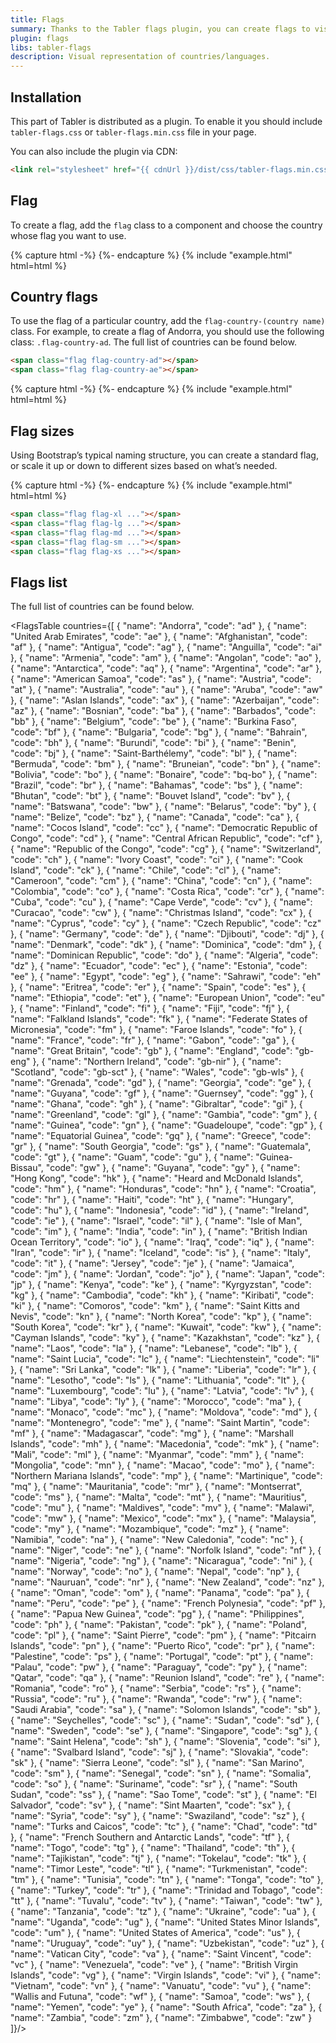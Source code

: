 ```yaml
---
title: Flags
summary: Thanks to the Tabler flags plugin, you can create flags to visually represent countries or languages. Flags are often used in forms, as an element of a delivery address, phone number dialling code and many more.
plugin: flags
libs: tabler-flags
description: Visual representation of countries/languages.
---
```


## Installation

This part of Tabler is distributed as a plugin. To enable it you should include `tabler-flags.css` or `tabler-flags.min.css` file in your page.

You can also include the plugin via CDN:

```html
<link rel="stylesheet" href="{{ cdnUrl }}/dist/css/tabler-flags.min.css" />
```

## Flag

To create a flag, add the `flag` class to a component and choose the country whose flag you want to use.

{% capture html -%}
<span class="flag flag-country-us"></span>
{%- endcapture %}
{% include "example.html" html=html %}


## Country flags

To use the flag of a particular country, add the `flag-country-(country name)` class. For example, to create a flag of Andorra, you should use the following class: `.flag-country-ad`. The full list of countries can be found below.

```html
<span class="flag flag-country-ad"></span>
<span class="flag flag-country-ae"></span>
```

{% capture html -%}
<span class="flag flag-country-tg"></span>
<span class="flag flag-country-br"></span>
<span class="flag flag-country-pt"></span>
{%- endcapture %}
{% include "example.html" html=html %}

## Flag sizes

Using Bootstrap’s typical naming structure, you can create a standard flag, or scale it up or down to different sizes based on what’s needed.

{% capture html -%}
<span class="flag flag-xl flag-country-us"></span>
<span class="flag flag-lg flag-country-us"></span>
<span class="flag flag-md flag-country-us"></span>
<span class="flag flag-sm flag-country-us"></span>
<span class="flag flag-xs flag-country-us"></span>
{%- endcapture %}
{% include "example.html" html=html %}

```html
<span class="flag flag-xl ..."></span>
<span class="flag flag-lg ..."></span>
<span class="flag flag-md ..."></span>
<span class="flag flag-sm ..."></span>
<span class="flag flag-xs ..."></span>
```

## Flags list

The full list of countries can be found below.

<FlagsTable countries={[
  { "name": "Andorra", "code": "ad" },
  { "name": "United Arab Emirates", "code": "ae" },
  { "name": "Afghanistan", "code": "af" },
  { "name": "Antigua", "code": "ag" },
  { "name": "Anguilla", "code": "ai" },
  { "name": "Armenia", "code": "am" },
  { "name": "Angolan", "code": "ao" },
  { "name": "Antarctica", "code": "aq" },
  { "name": "Argentina", "code": "ar" },
  { "name": "American Samoa", "code": "as" },
  { "name": "Austria", "code": "at" },
  { "name": "Australia", "code": "au" },
  { "name": "Aruba", "code": "aw" },
  { "name": "Aslan Islands", "code": "ax" },
  { "name": "Azerbaijan", "code": "az" },
  { "name": "Bosnian", "code": "ba" },
  { "name": "Barbados", "code": "bb" },
  { "name": "Belgium", "code": "be" },
  { "name": "Burkina Faso", "code": "bf" },
  { "name": "Bulgaria", "code": "bg" },
  { "name": "Bahrain", "code": "bh" },
  { "name": "Burundi", "code": "bi" },
  { "name": "Benin", "code": "bj" },
  { "name": "Saint-Barthélemy", "code": "bl" },
  { "name": "Bermuda", "code": "bm" },
  { "name": "Bruneian", "code": "bn" },
  { "name": "Bolivia", "code": "bo" },
  { "name": "Bonaire", "code": "bq-bo" },
  { "name": "Brazil", "code": "br" },
  { "name": "Bahamas", "code": "bs" },
  { "name": "Bhutan", "code": "bt" },
  { "name": "Bouvet Island", "code": "bv" },
  { "name": "Batswana", "code": "bw" },
  { "name": "Belarus", "code": "by" },
  { "name": "Belize", "code": "bz" },
  { "name": "Canada", "code": "ca" },
  { "name": "Cocos Island", "code": "cc" },
  { "name": "Democratic Republic of Congo", "code": "cd" },
  { "name": "Central African Republic", "code": "cf" },
  { "name": "Republic of the Congo", "code": "cg" },
  { "name": "Switzerland", "code": "ch" },
  { "name": "Ivory Coast", "code": "ci" },
  { "name": "Cook Island", "code": "ck" },
  { "name": "Chile", "code": "cl" },
  { "name": "Cameroon", "code": "cm" },
  { "name": "China", "code": "cn" },
  { "name": "Colombia", "code": "co" },
  { "name": "Costa Rica", "code": "cr" },
  { "name": "Cuba", "code": "cu" },
  { "name": "Cape Verde", "code": "cv" },
  { "name": "Curacao", "code": "cw" },
  { "name": "Christmas Island", "code": "cx" },
  { "name": "Cyprus", "code": "cy" },
  { "name": "Czech Republic", "code": "cz" },
  { "name": "Germany", "code": "de" },
  { "name": "Djibouti", "code": "dj" },
  { "name": "Denmark", "code": "dk" },
  { "name": "Dominica", "code": "dm" },
  { "name": "Dominican Republic", "code": "do" },
  { "name": "Algeria", "code": "dz" },
  { "name": "Ecuador", "code": "ec" },
  { "name": "Estonia", "code": "ee" },
  { "name": "Egypt", "code": "eg" },
  { "name": "Sahrawi", "code": "eh" },
  { "name": "Eritrea", "code": "er" },
  { "name": "Spain", "code": "es" },
  { "name": "Ethiopia", "code": "et" },
  { "name": "European Union", "code": "eu" },
  { "name": "Finland", "code": "fi" },
  { "name": "Fiji", "code": "fj" },
  { "name": "Falkland Islands", "code": "fk" },
  { "name": "Federate States of Micronesia", "code": "fm" },
  { "name": "Faroe Islands", "code": "fo" },
  { "name": "France", "code": "fr" },
  { "name": "Gabon", "code": "ga" },
  { "name": "Great Britain", "code": "gb" },
  { "name": "England", "code": "gb-eng" },
  { "name": "Northern Ireland", "code": "gb-nir" },
  { "name": "Scotland", "code": "gb-sct" },
  { "name": "Wales", "code": "gb-wls" },
  { "name": "Grenada", "code": "gd" },
  { "name": "Georgia", "code": "ge" },
  { "name": "Guyana", "code": "gf" },
  { "name": "Guernsey", "code": "gg" },
  { "name": "Ghana", "code": "gh" },
  { "name": "Gibraltar", "code": "gi" },
  { "name": "Greenland", "code": "gl" },
  { "name": "Gambia", "code": "gm" },
  { "name": "Guinea", "code": "gn" },
  { "name": "Guadeloupe", "code": "gp" },
  { "name": "Equatorial Guinea", "code": "gq" },
  { "name": "Greece", "code": "gr" },
  { "name": "South Georgia", "code": "gs" },
  { "name": "Guatemala", "code": "gt" },
  { "name": "Guam", "code": "gu" },
  { "name": "Guinea-Bissau", "code": "gw" },
  { "name": "Guyana", "code": "gy" },
  { "name": "Hong Kong", "code": "hk" },
  { "name": "Heard and McDonald Islands", "code": "hm" },
  { "name": "Honduras", "code": "hn" },
  { "name": "Croatia", "code": "hr" },
  { "name": "Haiti", "code": "ht" },
  { "name": "Hungary", "code": "hu" },
  { "name": "Indonesia", "code": "id" },
  { "name": "Ireland", "code": "ie" },
  { "name": "Israel", "code": "il" },
  { "name": "Isle of Man", "code": "im" },
  { "name": "India", "code": "in" },
  { "name": "British Indian Ocean Territory", "code": "io" },
  { "name": "Iraq", "code": "iq" },
  { "name": "Iran", "code": "ir" },
  { "name": "Iceland", "code": "is" },
  { "name": "Italy", "code": "it" },
  { "name": "Jersey", "code": "je" },
  { "name": "Jamaica", "code": "jm" },
  { "name": "Jordan", "code": "jo" },
  { "name": "Japan", "code": "jp" },
  { "name": "Kenya", "code": "ke" },
  { "name": "Kyrgyzstan", "code": "kg" },
  { "name": "Cambodia", "code": "kh" },
  { "name": "Kiribati", "code": "ki" },
  { "name": "Comoros", "code": "km" },
  { "name": "Saint Kitts and Nevis", "code": "kn" },
  { "name": "North Korea", "code": "kp" },
  { "name": "South Korea", "code": "kr" },
  { "name": "Kuwait", "code": "kw" },
  { "name": "Cayman Islands", "code": "ky" },
  { "name": "Kazakhstan", "code": "kz" },
  { "name": "Laos", "code": "la" },
  { "name": "Lebanese", "code": "lb" },
  { "name": "Saint Lucia", "code": "lc" },
  { "name": "Liechtenstein", "code": "li" },
  { "name": "Sri Lanka", "code": "lk" },
  { "name": "Liberia", "code": "lr" },
  { "name": "Lesotho", "code": "ls" },
  { "name": "Lithuania", "code": "lt" },
  { "name": "Luxembourg", "code": "lu" },
  { "name": "Latvia", "code": "lv" },
  { "name": "Libya", "code": "ly" },
  { "name": "Morocco", "code": "ma" },
  { "name": "Monaco", "code": "mc" },
  { "name": "Moldova", "code": "md" },
  { "name": "Montenegro", "code": "me" },
  { "name": "Saint Martin", "code": "mf" },
  { "name": "Madagascar", "code": "mg" },
  { "name": "Marshall Islands", "code": "mh" },
  { "name": "Macedonia", "code": "mk" },
  { "name": "Mali", "code": "ml" },
  { "name": "Myanmar", "code": "mm" },
  { "name": "Mongolia", "code": "mn" },
  { "name": "Macao", "code": "mo" },
  { "name": "Northern Mariana Islands", "code": "mp" },
  { "name": "Martinique", "code": "mq" },
  { "name": "Mauritania", "code": "mr" },
  { "name": "Montserrat", "code": "ms" },
  { "name": "Malta", "code": "mt" },
  { "name": "Mauritius", "code": "mu" },
  { "name": "Maldives", "code": "mv" },
  { "name": "Malawi", "code": "mw" },
  { "name": "Mexico", "code": "mx" },
  { "name": "Malaysia", "code": "my" },
  { "name": "Mozambique", "code": "mz" },
  { "name": "Namibia", "code": "na" },
  { "name": "New Caledonia", "code": "nc" },
  { "name": "Niger", "code": "ne" },
  { "name": "Norfolk Island", "code": "nf" },
  { "name": "Nigeria", "code": "ng" },
  { "name": "Nicaragua", "code": "ni" },
  { "name": "Norway", "code": "no" },
  { "name": "Nepal", "code": "np" },
  { "name": "Nauruan", "code": "nr" },
  { "name": "New Zealand", "code": "nz" },
  { "name": "Oman", "code": "om" },
  { "name": "Panama", "code": "pa" },
  { "name": "Peru", "code": "pe" },
  { "name": "French Polynesia", "code": "pf" },
  { "name": "Papua New Guinea", "code": "pg" },
  { "name": "Philippines", "code": "ph" },
  { "name": "Pakistan", "code": "pk" },
  { "name": "Poland", "code": "pl" },
  { "name": "Saint Pierre", "code": "pm" },
  { "name": "Pitcairn Islands", "code": "pn" },
  { "name": "Puerto Rico", "code": "pr" },
  { "name": "Palestine", "code": "ps" },
  { "name": "Portugal", "code": "pt" },
  { "name": "Palau", "code": "pw" },
  { "name": "Paraguay", "code": "py" },
  { "name": "Qatar", "code": "qa" },
  { "name": "Reunion Island", "code": "re" },
  { "name": "Romania", "code": "ro" },
  { "name": "Serbia", "code": "rs" },
  { "name": "Russia", "code": "ru" },
  { "name": "Rwanda", "code": "rw" },
  { "name": "Saudi Arabia", "code": "sa" },
  { "name": "Solomon Islands", "code": "sb" },
  { "name": "Seychelles", "code": "sc" },
  { "name": "Sudan", "code": "sd" },
  { "name": "Sweden", "code": "se" },
  { "name": "Singapore", "code": "sg" },
  { "name": "Saint Helena", "code": "sh" },
  { "name": "Slovenia", "code": "si" },
  { "name": "Svalbard Island", "code": "sj" },
  { "name": "Slovakia", "code": "sk" },
  { "name": "Sierra Leone", "code": "sl" },
  { "name": "San Marino", "code": "sm" },
  { "name": "Senegal", "code": "sn" },
  { "name": "Somalia", "code": "so" },
  { "name": "Suriname", "code": "sr" },
  { "name": "South Sudan", "code": "ss" },
  { "name": "Sao Tome", "code": "st" },
  { "name": "El Salvador", "code": "sv" },
  { "name": "Sint Maarten", "code": "sx" },
  { "name": "Syria", "code": "sy" },
  { "name": "Swaziland", "code": "sz" },
  { "name": "Turks and Caicos", "code": "tc" },
  { "name": "Chad", "code": "td" },
  { "name": "French Southern and Antarctic Lands", "code": "tf" },
  { "name": "Togo", "code": "tg" },
  { "name": "Thailand", "code": "th" },
  { "name": "Tajikistan", "code": "tj" },
  { "name": "Tokelau", "code": "tk" },
  { "name": "Timor Leste", "code": "tl" },
  { "name": "Turkmenistan", "code": "tm" },
  { "name": "Tunisia", "code": "tn" },
  { "name": "Tonga", "code": "to" },
  { "name": "Turkey", "code": "tr" },
  { "name": "Trinidad and Tobago", "code": "tt" },
  { "name": "Tuvalu", "code": "tv" },
  { "name": "Taiwan", "code": "tw" },
  { "name": "Tanzania", "code": "tz" },
  { "name": "Ukraine", "code": "ua" },
  { "name": "Uganda", "code": "ug" },
  { "name": "United States Minor Islands", "code": "um" },
  { "name": "United States of America", "code": "us" },
  { "name": "Uruguay", "code": "uy" },
  { "name": "Uzbekistan", "code": "uz" },
  { "name": "Vatican City", "code": "va" },
  { "name": "Saint Vincent", "code": "vc" },
  { "name": "Venezuela", "code": "ve" },
  { "name": "British Virgin Islands", "code": "vg" },
  { "name": "Virgin Islands", "code": "vi" },
  { "name": "Vietnam", "code": "vn" },
  { "name": "Vanuatu", "code": "vu" },
  { "name": "Wallis and Futuna", "code": "wf" },
  { "name": "Samoa", "code": "ws" },
  { "name": "Yemen", "code": "ye" },
  { "name": "South Africa", "code": "za" },
  { "name": "Zambia", "code": "zm" },
  { "name": "Zimbabwe", "code": "zw" }
]}/>
